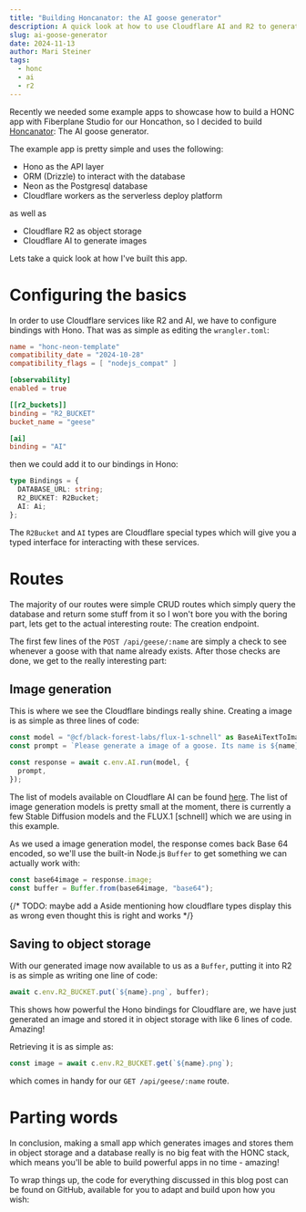 ```yaml
---
title: "Building Honcanator: the AI goose generator"
description: A quick look at how to use Cloudflare AI and R2 to generate and store images with the HONC stack
slug: ai-goose-generator
date: 2024-11-13
author: Mari Steiner
tags:
  - honc
  - ai
  - r2
---
```


Recently we needed some example apps to showcase how to build a HONC app with Fiberplane
Studio for our Honcathon, so I decided to build [Honcanator][0]: The AI goose generator.

The example app is pretty simple and uses the following:

* Hono as the API layer
* ORM (Drizzle) to interact with the database
* Neon as the Postgresql database
* Cloudflare workers as the serverless deploy platform

as well as

* Cloudflare R2 as object storage
* Cloudflare AI to generate images

Lets take a quick look at how I've built this app.

# Configuring the basics

In order to use Cloudflare services like R2 and AI, we have to configure bindings with Hono.
That was as simple as editing the `wrangler.toml`:

```toml ins={8-12} title="wrangler.toml"
name = "honc-neon-template"
compatibility_date = "2024-10-28"
compatibility_flags = [ "nodejs_compat" ]

[observability]
enabled = true

[[r2_buckets]]
binding = "R2_BUCKET"
bucket_name = "geese"

[ai]
binding = "AI"
```

then we could add it to our bindings in Hono:

```ts ins={3-4} title="src/index.ts"
type Bindings = {
  DATABASE_URL: string;
  R2_BUCKET: R2Bucket;
  AI: Ai;
};
```

The `R2Bucket` and `AI` types are Cloudflare special types which will give you a typed
interface for interacting with these services.

# Routes

The majority of our routes were simple CRUD routes which simply query the database and return
some stuff from it so I won't bore you with the boring part, lets get to the actual interesting
route: The creation endpoint.

The first few lines of the `POST /api/geese/:name` are simply a check to see whenever
a goose with that name already exists. After those checks are done, we get to the really
interesting part:

## Image generation

This is where we see the Cloudflare bindings really shine. Creating a image is as simple
as three lines of code:

```ts title="src/index.ts" 
const model = "@cf/black-forest-labs/flux-1-schnell" as BaseAiTextToImageModels;
const prompt = `Please generate a image of a goose. Its name is ${name}. Make it in the style of comic or anime please`;

const response = await c.env.AI.run(model, {
  prompt,
});
```

The list of models available on Cloudflare AI can be found [here][1]. The list of image
generation models is pretty small at the moment, there is currently a few Stable Diffusion
models and the FLUX.1 [schnell] which we are using in this example.

As we used a image generation model, the response comes back Base 64 encoded, so we'll
use the built-in Node.js `Buffer` to get something we can actually work with:

```ts title="src/index.ts" 
const base64image = response.image;
const buffer = Buffer.from(base64image, "base64");
```

{/* TODO: maybe add a Aside mentioning how cloudflare types display this as wrong even thought this is right and works */}

## Saving to object storage

With our generated image now available to us as a `Buffer`, putting it into R2 is as simple
as writing one line of code:

```ts title="src/index.ts" 
await c.env.R2_BUCKET.put(`${name}.png`, buffer);
```

This shows how powerful the Hono bindings for Cloudflare are, we have just generated an
image and stored it in object storage with like 6 lines of code. Amazing!

Retrieving it is as simple as:

```ts title="src/index.ts" 
const image = await c.env.R2_BUCKET.get(`${name}.png`);
```

which comes in handy for our `GET /api/geese/:name` route.

# Parting words

In conclusion, making a small app which generates images and stores them in object storage
and a database really is no big feat with the HONC stack, which means you'll be able to build
powerful apps in no time - amazing!

To wrap things up, the code for everything discussed in this blog post can be found
on GitHub, available for you to adapt and build upon how you wish:

<LinkCard
  title="Honcanator on GitHub"
  description="Here is the repo with the full code for this post"
  href="https://github.com/fiberplane/create-honc-app/tree/main/examples/honcanator"
  icon="external"
  target="_blank"
  rel="noopener noreferrer"
/>

[0]: https://github.com/fiberplane/create-honc-app/tree/main/examples/honcanator
[1]: https://developers.cloudflare.com/workers-ai/models/
